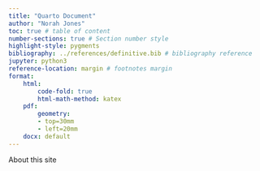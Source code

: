 ```yaml
---
title: "Quarto Document"
author: "Norah Jones"
toc: true # table of content
number-sections: true # Section number style
highlight-style: pygments
bibliography: ../references/definitive.bib # bibliography reference
jupyter: python3 
reference-location: margin # footnotes margin
format: 
    html:
        code-fold: true
        html-math-method: katex
    pdf:
        geometry: 
        - top=30mm
        - left=20mm
    docx: default
---
```


About this site
